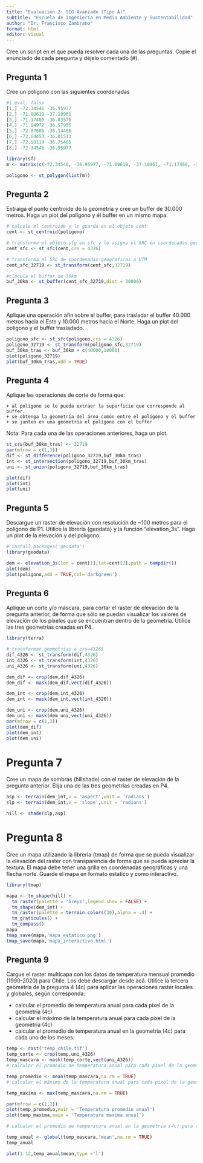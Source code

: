 ```yaml
---
title: "Evaluación 2: SIG Avanzado (Tipo A)"
subtitle: "Escuela de Ingeniería en Medio Ambiente y Sustentabilidad"
author: "Dr. Francisco Zambrano"
format: html
editor: visual
---
```


Cree un script en el que pueda resolver cada una de las preguntas. Copie el enunciado de cada pregunta y déjelo comentado (#).

## Pregunta 1

Cree un polígono con las siguientes coordenadas

```r
#| eval: false
[1,] -72.34546 -36.95977
[2,] -71.09619 -37.10961
[3,] -71.17460 -36.83576
[4,] -71.04972 -36.57955
[5,] -72.07605 -36.14480
[6,] -72.64453 -36.01513
[7,] -72.59119 -36.75405
[8,] -72.34546 -36.95977
```

```r
library(sf)
m <- matrix(c(-72.34546, -36.95977, -71.09619, -37.10961, -71.17460, -36.83576,-71.04972, -36.57955,-72.07605, -36.14480, -72.64453, -36.01513, -72.59119, -36.75405, -72.34546, -36.95977),byrow = TRUE,ncol = 2)

poligono <- st_polygon(list(m))
```

## Pregunta 2

Extraiga el punto centroide de la geometría y cree un buffer de 30.000 metros. Haga un plot del polígono y él buffer en un mismo mapa.

```r
# calcula el centroide y lo guarda en el objeto cent
cent <- st_centroid(poligono)

# transforma el objeto sfg en sfc y le asigna el SRC en coordenadas geográficas datum WGS84 
cent_sfc <- st_sfc(cent,crs = 4326)

# transforma el SRC de coordenadas geográficas a UTM
cent_sfc_32719 <- st_transform(cent_sfc,32719)

#clacula el buffer de 30km
buf_30km <- st_buffer(cent_sfc_32719,dist = 30000)
```

## Pregunta 3

Aplique una operación afin sobre el buffer, para trasladar el buffer 40.000 metros hacia el Este y 10.000 metros hacia el Norte. Haga un plot del polígono y el buffer trasladado.

```r
poligono_sfc <- st_sfc(poligono,crs = 4326)
poligono_32719 <- st_transform(poligono_sfc,32719)
buf_30km_tras <- buf_30km + c(40000,10000)
plot(poligono_32719)
plot(buf_30km_tras,add = TRUE)
```

## Pregunta 4

Aplique las operaciones de corte de forma que:

```         
+ al polígono se le pueda extraer la superficie que corresponde al buffer.
+ se obtenga la geometría del área común entre el polígono y el buffer 
+ se junten en una geometría el polígono con el buffer
```

Nota: Para cada una de las operaciones anteriores, haga un plot.

```r
st_crs(buf_30km_tras) <- 32719
par(mfrow = c(1,3))
dif <- st_difference(poligono_32719,buf_30km_tras)
int <- st_intersection(poligono_32719,buf_30km_tras)
uni <- st_union(poligono_32719,buf_30km_tras)

plot(dif)
plot(int)
plot(uni)
```

## Pregunta 5

Descargue un raster de elevación con resolución de \~100 metros para el polígono de P1. Utilice la librería {geodata} y la función “elevation_3s”. Haga un plot de la elevación y del polígono.

```r
# install.packages('geodata')
library(geodata)

dem <- elevation_3s(lon = cent[1],lat=cent[2],path = tempdir())
plot(dem)
plot(poligono,add = TRUE,col='darkgreen')
```

## Pregunta 6

Aplique un corte y/o máscara, para cortar el raster de elevación de la pregunta anterior, de forma que sólo se puedan visualizar los valores de elevación de los píxeles que se encuentran dentro de la geometría. Utilice las tres geometrías creadas en P4.

```r
library(terra)

# transformar geometrias a crs=43265
dif_4326 <- st_transform(dif,4326)
int_4326 <- st_transform(int,4326)
uni_4326 <- st_transform(uni,4326)

dem_dif <- crop(dem,dif_4326)
dem_dif <- mask(dem_dif,vect(dif_4326))

dem_int <- crop(dem,int_4326)
dem_int <- mask(dem_int,vect(int_4326))

dem_uni <- crop(dem,uni_4326)
dem_uni <- mask(dem_uni,vect(uni_4326))
par(mfrow = c(1,3))
plot(dem_dif)
plot(dem_int)
plot(dem_uni)

```

# Pregunta 7

Cree un mapa de sombras (hillshade) con el raster de elevación de la pregunta anterior. Elija una de las tres geometrías creadas en P4.

```r
asp <- terrain(dem_int,v = 'aspect',unit = 'radians')
slp <- terrain(dem_int,v = 'slope',unit = 'radians')

hill <- shade(slp,asp)
```

# Pregunta 8

Cree un mapa utilizando la libreria {tmap} de forma que se pueda visualizar la elevación del raster con transparencia de forma que se pueda apreciar la textura. El mapa debe tener una grilla en coordenadas geográficas y una flecha norte. Guarde el mapa en formato estatico y como interactivo.

```r
library(tmap)

mapa <- tm_shape(hill) + 
  tm_raster(palette = 'Greys',legend.show = FALSE) +
  tm_shape(dem_int) + 
  tm_raster(palette = terrain.colors(30),alpha = .4) +
  tm_graticules() +
  tm_compass()
mapa
tmap_save(mapa,'mapa_estatico.png')
tmap_save(mapa,'mapa_interactivo.html')

```

## Pregunta 9

Cargue el raster multicapa con los datos de temperatura mensual promedio (1990-2020) para Chile. Los debe descargar desde acá. Utilice la tercera geometría de la pregunta 4 (4c) para aplicar las operaciones raster locales y globales, según corresponda:

-   calcular el promedio de temperatura anual para cada pixel de la geometria (4c)
-   calcular el máximo de la temperatura anual para cada pixel de la geometria (4c)
-   calcular el promedio de temperatura anual en la geometria (4c) para cada uno de los meses.

```r

temp <- rast('temp_chile.tif')
temp_corte <- crop(temp,uni_4326)
temp_mascara <- mask(temp_corte,vect(uni_4326))
# calcular el promedio de temperatura anual para cada pixel de la geometria (4c)

temp_promedio <- mean(temp_mascara,na.rm = TRUE)
# calcular el máximo de la temperatura anual para cada pixel de la geometria (4c)

temp_maxima <- max(temp_mascara,na.rm = TRUE)

par(mfrow = c(1,2))
plot(temp_promedio,main = 'Temperatura promedio anual')
plot(temp_maxima,main = 'Temperatura maxima anual')

# calcular el promedio de temperatura anual en la geometria (4c) para cada uno de los meses.

temp_anual <- global(temp_mascara,'mean',na.rm = TRUE)
temp_anual

plot(1:12,temp_anual$mean,type ='l')
```
